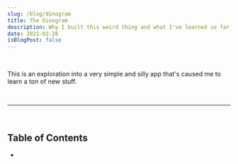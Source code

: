 ```yaml
---
slug: /blog/dinogram
title: The Dinogram
description: Why I built this weird thing and what I've learned so far
date: 2021-02-28
isBlogPost: false
---
```


<br/>

This is an exploration into a very simple and silly app that's caused me to learn a ton of new stuff.

<br/>
<hr/>
<br/>
<div>
  <h2>Table of Contents</h2>
  <ul>
    <li><a href="#"></a></li>
  </ul>
</div>
<br/>

